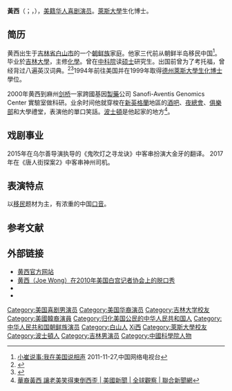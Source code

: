 {{艺人
| 姓名 = 黄西
| 类型 = 节目主持
| 图片 = Comedian Joe Wong.jpg
| 图片简介 = 2009年的黄西
| 罗马拼音 = Huang Xi／Hwang Seo
| 英文名 = Joe Wong
| native_name =황서／黃西
| native_name_lang= ko
| 国籍 = {{PRC}}{{small|（1970－2008年）}}<br />{{USA}}{{small|（2008年至今）}}
| 民族 = [[中国朝鲜族|朝鲜族]]
| 出生日期 = {{birth date and age|1970|4|20}}
| 出生地点 = {{CHN}}[[吉林省|吉林省]][[通化地区|通化地区]][[浑江市|浑江市]]
| 职业 = 喜剧演员、主持人
| 教育程度 = 博士
| 母校 = [[德克萨斯州|德克萨斯州]][[莱斯大学|莱斯大学]]
| 配偶 = 金研
| 儿女 = 1
| 代表作 = 《是真的吗》
| 活跃年代 = 2001年至今
| 网站 = {{URL|www.joewongcomedy.com}}
| module = {{Infobox comedian
| embed = yes
| medium = [[单口喜剧|单口喜剧]]
| genre = [[冷面笑匠|冷面笑匠]]、[[挖苦|挖苦]]、观察喜剧、[[讽刺|讽刺]]
| subject = [[流行文化|流行文化]]、[[日常生活|日常生活]]、[[婚姻|婚姻]]、自嘲、种族偏见
}}
| IMDb = 3465008
}}
'''黃西'''（{{lang-en|Joe Wong}}；{{kor|名=中|k=황서|hj=黃西}}，{{bd|1970年|4月20日|catIdx=Huang黄西}}），[[美籍华人|美籍华人]][[喜剧演员|喜剧演员]]。[[萊斯大學|萊斯大學]]生化博士。

==简历==
黄西出生于[[吉林省|吉林省]][[白山市|白山市]]的一个[[朝鲜族|朝鲜族]]家庭。他家三代前从朝鲜半岛移民中国<ref>[http://news.cntv.cn/program/xiaocuishuoshi/20111127/104506.shtml 小崔说事:我在美国说相声] {{Wayback|url=http://news.cntv.cn/program/xiaocuishuoshi/20111127/104506.shtml |date=20111129011328 }}2011-11-27,中国网络电视台</ref>。毕业於[[吉林大學|吉林大學]]，主修[[化學|化學]]。曾在[[中國科學院|中科院]]读[[硕士|硕士]]研究生。出国前曾为了考托福，曾经背过八遍英汉词典。<ref>{{Cite web |url=http://www.backchina.com/news/2011/11/28/169760.html |title=央视专访华裔博士笑星黄西：曾经背过八遍英汉词典 |access-date=2017-02-02 |archive-url=https://web.archive.org/web/20170203080437/http://www.backchina.com/news/2011/11/28/169760.html |archive-date=2017-02-03 |dead-url=no }}</ref><ref>{{Cite web |url=https://www.youtube.com/watch?v=dUGv9nbOhFw |title=黄西复旦公益演讲：黄种人逗乐西方人 YouTube |access-date=2017-02-02 |archive-url=https://web.archive.org/web/20170209142644/https://www.youtube.com/watch?v=dUGv9nbOhFw |archive-date=2017-02-09 |dead-url=no }}</ref>1994年前往美国并在1999年取得[[德克薩斯州|德州]][[萊斯大學|萊斯大學]][[生化|生化]][[博士|博士]]學位。

2000年黄西到麻州[[剑桥_(马萨诸塞州)|剑桥]]一家跨國基因[[製藥|製藥]]公司 Sanofi-Aventis Genomics Center 實驗室做科研。业余时间他就穿梭在[[新英格蘭|新英格蘭]]地區的[[酒吧|酒吧]]、[[夜總會|夜總會]]、[[俱樂部|俱樂部]]和大學禮堂，表演他的單口笑話。[[波士頓|波士頓]]是他起家的地方<ref>[http://www.udn.com/2009/5/4/NEWS/WORLD/WOR6/4885392.shtml 華裔黃西 讓老美笑得東倒西歪 | 美國新聞 | 全球觀察 | 聯合新聞網]{{dead link|date=2018年5月 |bot=InternetArchiveBot |fix-attempted=yes }}</ref>。

==戏剧事业==
2015年在乌尔善导演执导的《鬼吹灯之寻龙诀》中客串扮演大金牙的翻译。
2017年在《唐人街探案2》中客串神州司机。

==表演特点==
以[[移民|移民]]题材为主，有浓重的中国[[口音|口音]]。

==参考文献==
<div class="references-small">
<references />
</div>

==外部链接==
*[https://web.archive.org/web/20100327173419/http://www.joewongcomedy.com/ 黄西官方网站]
*[http://v.youku.com/v_show/id_XMzI2MDUwNzg4.html 黄西（Joe Wong）在2010年美国白宫记者协会上的脱口秀]{{Wayback|url=http://v.youku.com/v_show/id_XMzI2MDUwNzg4.html |date=20120504133408 }}
*{{Twitter|JoeWongComedy}}
*{{Sinaweibo|joewong}}

{{DEFAULTSORT:Huang黄西}}
[[Category:美国喜剧男演员|Category:美国喜剧男演员]]
[[Category:美国华裔演员|Category:美国华裔演员]]
[[Category:吉林大学校友|Category:吉林大学校友]]
[[Category:美國韓裔演員|Category:美國韓裔演員]]
[[Category:归化美国公民的中华人民共和国人|Category:归化美国公民的中华人民共和国人]]
[[Category:中华人民共和国朝鲜族演员|Category:中华人民共和国朝鲜族演员]]
[[Category:白山人|Category:白山人]]
[[Category:黄姓|Xi西]]
[[Category:萊斯大學校友|Category:萊斯大學校友]]
[[Category:波士頓人|Category:波士頓人]]
[[Category:吉林男演员|Category:吉林男演员]]
[[Category:中國科學院人物|Category:中國科學院人物]]